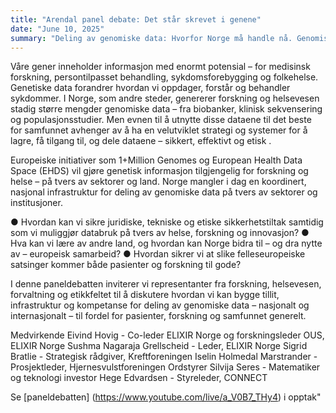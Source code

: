 ```yaml
---
title: "Arendal panel debate: Det står skrevet i genene"
date: "June 10, 2025"
summary: "Deling av genomiske data: Hvorfor Norge må handle nå. Genomiske data har stort potensial for forskning, persontilpasset behandling, sykdomsforebygging og folkehelse. Mengden slike data i Norge øker raskt, men utnyttelsen krever en nasjonal strategi og infrastruktur for sikker, effektiv og etisk lagring, tilgang og deling. Europeiske initiativer som 1+Million Genomes og European Health Data Space viser hvordan data kan deles på tvers av land og sektorer, men Norge mangler i dag en koordinert løsning. Denne paneldebatten samler aktører fra forskning, helsevesen, forvaltning og etikk for å drøfte hvordan vi kan bygge tillit, infrastruktur og kompetanse for deling av genomiske data – nasjonalt og internasjonalt – til nytte for både pasienter, forskning og samfunnet."
---
```

Våre gener inneholder informasjon med enormt potensial – for medisinsk forskning, persontilpasset behandling, sykdomsforebygging og folkehelse. Genetiske data forandrer hvordan vi oppdager, forstår og behandler sykdommer. I Norge, som andre steder, genererer forskning og helsevesen stadig større mengder genomiske data – fra biobanker, klinisk sekvensering og populasjonsstudier. Men evnen til å utnytte disse dataene til det beste for samfunnet avhenger av å ha en velutviklet strategi og systemer for å lagre, få tilgang til, og dele dataene – sikkert, effektivt og etisk .

Europeiske initiativer som 1+Million Genomes og European Health Data Space (EHDS) vil gjøre genetisk informasjon tilgjengelig for forskning og helse – på tvers av sektorer
og land. Norge mangler i dag en koordinert, nasjonal infrastruktur for deling av genomiske data på tvers av sektorer og institusjoner.

● Hvordan kan vi sikre juridiske, tekniske og etiske sikkerhetstiltak samtidig som vi muliggjør databruk på tvers av helse, forskning og innovasjon?
● Hva kan vi lære av andre land, og hvordan kan Norge bidra til – og dra nytte av – europeisk samarbeid?
● Hvordan sikrer vi at slike felleseuropeiske satsinger kommer både pasienter og forskning til gode?

I denne paneldebatten inviterer vi representanter fra forskning, helsevesen, forvaltning og etikkfeltet til å diskutere hvordan vi kan bygge tillit, infrastruktur og kompetanse for deling av genomiske data – nasjonalt og internasjonalt – til fordel for pasienter, forskning og samfunnet generelt.

Medvirkende
Eivind Hovig - Co-leder ELIXIR Norge og forskningsleder OUS, ELIXIR Norge
Sushma Nagaraja Grellscheid - Leder, ELIXIR Norge
Sigrid Bratlie - Strategisk rådgiver, Kreftforeningen
Iselin Holmedal Marstrander - Prosjektleder, Hjernesvulstforeningen Ordstyrer
Silvija Seres - Matematiker og teknologi investor
Hege Edvardsen - Styreleder, CONNECT

Se [paneldebatten] (https://www.youtube.com/live/a_V0B7_THy4) i opptak"
